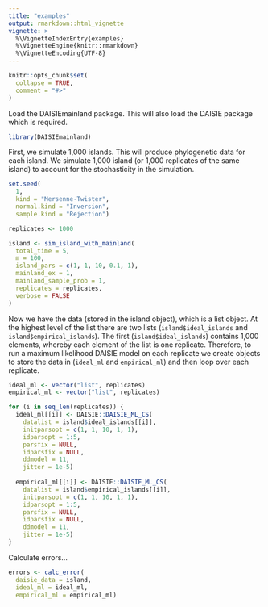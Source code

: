 ```yaml
---
title: "examples"
output: rmarkdown::html_vignette
vignette: >
  %\VignetteIndexEntry{examples}
  %\VignetteEngine{knitr::rmarkdown}
  %\VignetteEncoding{UTF-8}
---
```


```r
knitr::opts_chunk$set(
  collapse = TRUE,
  comment = "#>"
)
```

Load the DAISIEmainland package. This will also load the DAISIE package
which is required.

```r
library(DAISIEmainland)
```

First, we simulate 1,000 islands. This will produce phylogenetic data for each
island. We simulate 1,000 island (or 1,000 replicates of the same island) to 
account for the stochasticity in the simulation.

```r
set.seed(
  1,
  kind = "Mersenne-Twister",
  normal.kind = "Inversion",
  sample.kind = "Rejection")

replicates <- 1000

island <- sim_island_with_mainland(
  total_time = 5,
  m = 100,
  island_pars = c(1, 1, 10, 0.1, 1),
  mainland_ex = 1,
  mainland_sample_prob = 1,
  replicates = replicates,
  verbose = FALSE
)
```

Now we have the data (stored in the island object), which is a list object.
At the highest level of the list there are two lists (`island$ideal_islands` and
`island$empirical_islands`). The first (`island$ideal_islands`) contains 1,000
elements, whereby each element of the list is one replicate. Therefore, to
run a maximum likelihood DAISIE model on each replicate we create objects to
store the data in (`ideal_ml` and `empirical_ml`) and then loop over each replicate.

```r
ideal_ml <- vector("list", replicates)
empirical_ml <- vector("list", replicates)

for (i in seq_len(replicates)) {
  ideal_ml[[i]] <- DAISIE::DAISIE_ML_CS(
    datalist = island$ideal_islands[[i]],
    initparsopt = c(1, 1, 10, 1, 1),
    idparsopt = 1:5,
    parsfix = NULL,
    idparsfix = NULL,
    ddmodel = 11,
    jitter = 1e-5)
  
  empirical_ml[[i]] <- DAISIE::DAISIE_ML_CS(
    datalist = island$empirical_islands[[i]],
    initparsopt = c(1, 1, 10, 1, 1),
    idparsopt = 1:5,
    parsfix = NULL,
    idparsfix = NULL,
    ddmodel = 11,
    jitter = 1e-5)
}
```

Calculate errors...

```r
errors <- calc_error(
  daisie_data = island,
  ideal_ml = ideal_ml,
  empirical_ml = empirical_ml)
```
